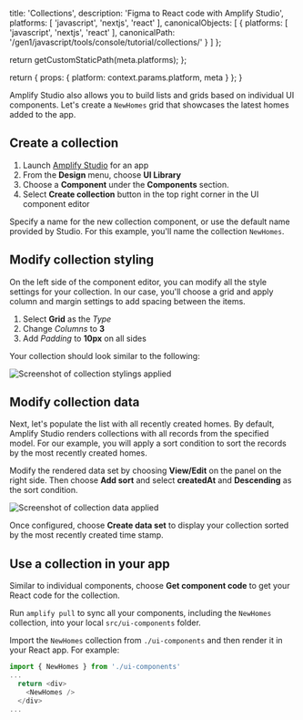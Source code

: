                   
  title: 'Collections',
  description: 'Figma to React code with Amplify Studio',
  platforms: [
    'javascript',
    'nextjs',
    'react'
  ],
  canonicalObjects: [
    {
      platforms: [
        'javascript',
        'nextjs',
        'react'
      ],
      canonicalPath: '/gen1/javascript/tools/console/tutorial/collections/'
    }
  ]
};

  return getCustomStaticPath(meta.platforms);
};

  return {
    props: {
      platform: context.params.platform,
      meta
    }
  };
}
          

Amplify Studio also allows you to build lists and grids based on individual UI components. Let's create a `NewHomes` grid that showcases the latest homes added to the app.

## Create a collection

1. Launch [Amplify Studio](/gen1/[platform]/tools/console/adminui/start/#logging-in-and-creating-an-app) for an app
2. From the **Design** menu, choose **UI Library**
3. Choose a **Component** under the **Components** section.
4. Select **Create collection** button in the top right corner in the UI component editor

Specify a name for the new collection component, or use the default name provided by Studio. For this example, you'll name the collection `NewHomes`.

## Modify collection styling

On the left side of the component editor, you can modify all the style settings for your collection. In our case, you'll choose a grid and apply column and margin settings to add spacing between the items.

1. Select **Grid** as the _Type_
2. Change _Columns_ to **3**
3. Add _Padding_ to **10px** on all sides

Your collection should look similar to the following:

![Screenshot of collection stylings applied](/images/studio/collection-layout.png)

## Modify collection data

Next, let's populate the list with all recently created homes. By default, Amplify Studio renders collections with all records from the specified model. For our example, you will apply a sort condition to sort the records by the most recently created homes.

Modify the rendered data set by choosing **View/Edit** on the panel on the right side. Then choose **Add sort** and select **createdAt** and **Descending** as the sort condition.

![Screenshot of collection data applied](/images/studio/collection-data.png)

Once configured, choose **Create data set** to display your collection sorted by the most recently created time stamp.

## Use a collection in your app

Similar to individual components, choose **Get component code** to get your React code for the collection.

Run `amplify pull` to sync all your components, including the `NewHomes` collection, into your local `src/ui-components` folder.

Import the `NewHomes` collection from `./ui-components` and then render it in your React app. For example:

```js
import { NewHomes } from './ui-components'
...
  return <div>
    <NewHomes />
  </div>
...
```

